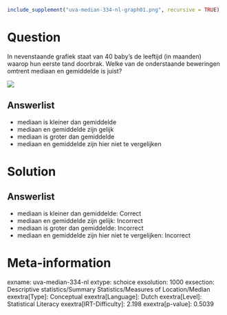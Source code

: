```r
include_supplement("uva-median-334-nl-graph01.png", recursive = TRUE)
```

Question
========

In nevenstaande grafiek staat van 40 baby's de leeftijd (in maanden)
waarop hun eerste tand doorbrak. Welke van de onderstaande beweringen
omtrent mediaan en gemiddelde is juist?

![](uva-median-334-nl-graph01.png)

Answerlist
----------

* mediaan is kleiner dan gemiddelde
* mediaan en gemiddelde zijn gelijk
* mediaan is groter dan gemiddelde
* mediaan en gemiddelde zijn hier niet te vergelijken

Solution
========

Answerlist
----------

* mediaan is kleiner dan gemiddelde: Correct
* mediaan en gemiddelde zijn gelijk: Incorrect
* mediaan is groter dan gemiddelde: Incorrect
* mediaan en gemiddelde zijn hier niet te vergelijken: Incorrect

Meta-information
================
exname: uva-median-334-nl
extype: schoice
exsolution: 1000
exsection: Descriptive statistics/Summary Statistics/Measures of Location/Median
exextra[Type]: Conceptual
exextra[Language]: Dutch
exextra[Level]: Statistical Literacy
exextra[IRT-Difficulty]: 2.198
exextra[p-value]: 0.5039
